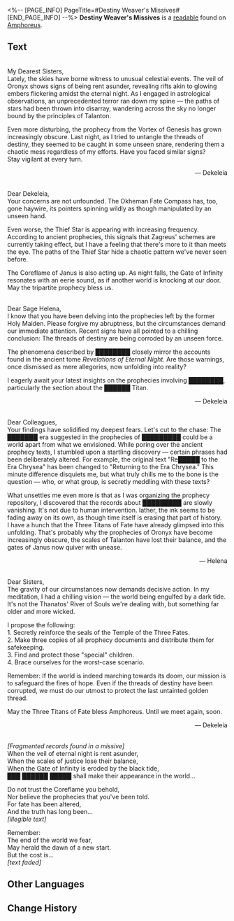 <%-- [PAGE_INFO]
PageTitle=#Destiny Weaver's Missives#
[END_PAGE_INFO] --%>
{{Readable Infobox
|id           = 469
|partIds      = 190780
|title        = 
|image        = Item Destiny Weaver's Missives.png
|world        = Amphoreus
|parts        = 1
|author       = <!--to be added-->
|description  = Letters between several Destiny Weavers. Some of the writing has become illegible, either due to the passage of time or someone deliberately erasing them.
|part1        = Destiny Weaver's Missives
|source1      = {{cx|Source missing}}
|characters   = 
|factions     = 
}}
'''Destiny Weaver's Missives''' is a [[readable]] found on [[Amphoreus]].
<!--
==Location==
{{Map Embed|<map name>|<marker id>}}
-->
==Text==
{{Size|28|First Missive}}<br />My Dearest Sisters,<br />Lately, the skies have borne witness to unusual celestial events. The veil of Oronyx shows signs of being rent asunder, revealing rifts akin to glowing embers flickering amidst the eternal night. As I engaged in astrological observations, an unprecedented terror ran down my spine &mdash; the paths of stars had been thrown into disarray, wandering across the sky no longer bound by the principles of Talanton.

Even more disturbing, the prophecy from the Vortex of Genesis has grown increasingly obscure. Last night, as I tried to untangle the threads of destiny, they seemed to be caught in some unseen snare, rendering them a chaotic mess regardless of my efforts. Have you faced similar signs?<br />Stay vigilant at every turn.<br /><div align="right">&mdash; Dekeleia</div>

{{Size|28|Second Missive}}<br />Dear Dekeleia,<br />Your concerns are not unfounded. The Okheman Fate Compass has, too, gone haywire, its pointers spinning wildly as though manipulated by an unseen hand.

Even worse, the Thief Star is appearing with increasing frequency. According to ancient prophecies, this signals that Zagreus' schemes are currently taking effect, but I have a feeling that there's more to it than meets the eye. The paths of the Thief Star hide a chaotic pattern we've never seen before.

The Coreflame of Janus is also acting up. As night falls, the Gate of Infinity resonates with an eerie sound, as if another world is knocking at our door.<br />May the tripartite prophecy bless us.

{{Size|28|Third Missive}}<br />Dear Sage Helena,<br />I know that you have been delving into the prophecies left by the former Holy Maiden. Please forgive my abruptness, but the circumstances demand our immediate attention. Recent signs have all pointed to a chilling conclusion: The threads of destiny are being corroded by an unseen force.

The phenomena described by ████████ closely mirror the accounts found in the ancient tome ''Revelations of Eternal Night''. Are those warnings, once dismissed as mere allegories, now unfolding into reality?

I eagerly await your latest insights on the prophecies involving ████████, particularly the section about the ██████ Titan.<br /><div align="right">&mdash; Dekeleia</div>

{{Size|28|Fourth Missive}}<br />Dear Colleagues,<br />Your findings have solidified my deepest fears. Let's cut to the chase: The ███████ era suggested in the prophecies of █████████ could be a world apart from what we envisioned. While poring over the ancient prophecy texts, I stumbled upon a startling discovery &mdash; certain phrases had been deliberately altered. For example, the original text "Re█████ to the Era Chrysea" has been changed to "Returning to the Era Chrysea." This minute difference disquiets me, but what truly chills me to the bone is the question &mdash; who, or what group, is secretly meddling with these texts?

What unsettles me even more is that as I was organizing the prophecy repository, I discovered that the records about █████████ are slowly vanishing. It's not due to human intervention. Iather, the ink seems to be fading away on its own, as though time itself is erasing that part of history.<br />I have a hunch that the Three Titans of Fate have already glimpsed into this unfolding. That's probably why the prophecies of Oronyx have become increasingly obscure, the scales of Talanton have lost their balance, and the gates of Janus now quiver with unease.<br /><div align="right">&mdash; Helena</div>

{{Size|28|Fifth Missive}}<br />Dear Sisters,<br />The gravity of our circumstances now demands decisive action. In my meditation, I had a chilling vision &mdash; the world being engulfed by a dark tide. It's not the Thanatos' River of Souls we're dealing with, but something far older and more wicked.

I propose the following:<br />1. Secretly reinforce the seals of the Temple of the Three Fates.<br />2. Make three copies of all prophecy documents and distribute them for safekeeping.<br />3. Find and protect those "special" children.<br />4. Brace ourselves for the worst-case scenario.

Remember: If the world is indeed marching towards its doom, our mission is to safeguard the fires of hope. Even if the threads of destiny have been corrupted, we must do our utmost to protect the last untainted golden thread.

May the Three Titans of Fate bless Amphoreus. Until we meet again, soon.<br /><div align="right">&mdash; Dekeleia</div>

{{Size|28|Appendix: Prophecy Shard}}<br />''[Fragmented records found in a missive]''<br />When the veil of eternal night is rent asunder,<br />When the scales of justice lose their balance,<br />When the Gate of Infinity is eroded by the black tide,<br />███ ██████ █████ shall make their appearance in the world...

Do not trust the Coreflame you behold,<br />Nor believe the prophecies that you've been told.<br />For fate has been altered,<br />And the truth has long been...<br />''[illegible text]''

Remember:<br />The end of the world we fear,<br />May herald the dawn of a new start.<br />But the cost is...<br />''[text faded]''

<!--
==Trivia==
* 
-->
==Other Languages==
{{Other Languages
|en   = Destiny Weaver's Missives
|zhs  = 命运织者的密函
|zht  = 命運織者的密函
|ja   = 運命の織り手の密書
|ko   = 운명 방직공의 밀서
|es   = Cartas secretas de las tejedoras del destino
|fr   = Lettres des tisseuses du destin
|ru   = Тайная переписка ткачей судьбы
|th   = จดหมายลับของผู้ถักทอโชคชะตา
|vi   = Mật Hàm Của Người Dệt Vận Mệnh
|de   = Geheime Schreiben der Schicksalsweberinnen
|id   = Surat Rahasia Penenun Takdir
|pt   = Cartas da Tecelã do Destino
}}

==Change History==
{{Change History|3.0}}